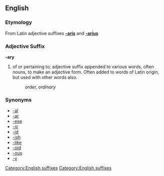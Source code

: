 ==English==
===Etymology===
From Latin adjective suffixes '''[[-aris]]''' and '''[[-arius]]'''

===Adjective Suffix===
[[Category:English suffixes]]
'''-ary'''

# of or pertaining to; adjective suffix appended to various words, often nouns, to make an adjective form.  Often added to words of Latin origin, but used with other words also.
#: ''order, ordinary''

===Synonyms===
*[[-al]]
*[[-ar]]
*[[-ese]]
*[[-ic]]
*[[-id]]
*[[-ish]]
*[[-like]]
*[[-oid]]
*[[-ous]]
*[[-y]]

[[Category:English suffixes]]